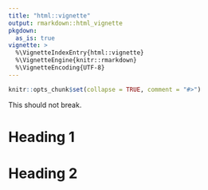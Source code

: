 ```yaml
---
title: "html::vignette"
output: rmarkdown::html_vignette
pkgdown:
  as_is: true
vignette: >
  %\VignetteIndexEntry{html::vignette}
  %\VignetteEngine{knitr::rmarkdown}
  %\VignetteEncoding{UTF-8}
---
```


```r
knitr::opts_chunk$set(collapse = TRUE, comment = "#>")
```

This should not break.

# Heading 1

# Heading 2


